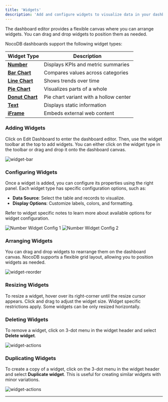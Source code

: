 ```yaml
---
title: 'Widgets'
description: 'Add and configure widgets to visualize data in your dashboard'
---
```


The dashboard editor provides a flexible canvas where you can arrange widgets. You can drag and drop widgets to position them as needed.

NocoDB dashboards support the following widget types:

| Widget Type                                                          | Description                            |
|----------------------------------------------------------------------|----------------------------------------|
| **[Number](/docs/product-docs/dashboards/widgets/number)**           | Displays KPIs and metric summaries     |
| **[Bar Chart](/docs/product-docs/dashboards/widgets/bar-chart)**     | Compares values across categories      |
| **[Line Chart](/docs/product-docs/dashboards/widgets/line-chart)**   | Shows trends over time                 |
| **[Pie Chart](/docs/product-docs/dashboards/widgets/pie-chart)**     | Visualizes parts of a whole            |
| **[Donut Chart](/docs/product-docs/dashboards/widgets/donut-chart)** | Pie chart variant with a hollow center |
| **[Text](/docs/product-docs/dashboards/widgets/text)**               | Displays static information            |
| **[iFrame](/docs/product-docs/dashboards/widgets/iframe)**           | Embeds external web content            |


### Adding Widgets
Click on Edit Dashboard to enter the dashboard editor. Then, use the widget toolbar at the top to add widgets. You can either click on the widget type in the toolbar or drag and drop it onto the dashboard canvas.

![widget-bar](/img/v2/dashboards/widget-bar.png)

### Configuring Widgets
Once a widget is added, you can configure its properties using the right panel. Each widget type has specific configuration options, such as:
- **Data Source**: Select the table and records to visualize.
- **Display Options**: Customize labels, colors, and formatting.

Refer to widget specific notes to learn more about available options for widget configuration.

<div style={{ display: "flex", gap: "1rem", justifyContent: "center", flexWrap: "wrap" }}>
    <img src="/img/v2/dashboards/widget-number-edit-1.png" alt="Number Widget Config 1" style={{ width: "30%", minWidth: "240px", borderRadius: "8px", border: "1px solid #ddd" }} />
    <img src="/img/v2/dashboards/widget-number-edit-2.png" alt="Number Widget Config 2" style={{ width: "30%", minWidth: "240px", borderRadius: "8px", border: "1px solid #ddd" }} />
</div>


### Arranging Widgets
You can drag and drop widgets to rearrange them on the dashboard canvas. NocoDB supports a flexible grid layout, allowing you to position widgets as needed.

![widget-reorder](/img/v2/dashboards/widget-reorder.png)

### Resizing Widgets
To resize a widget, hover over its right-corner until the resize cursor appears. Click and drag to adjust the widget size. Widget specific restrictions apply. Some widgets can be only resized horizontally.

### Deleting Widgets
To remove a widget, click on 3-dot menu in the widget header and select **Delete widget**.

![widget-actions](/img/v2/dashboards/widget-actions.png)

### Duplicating Widgets
To create a copy of a widget, click on the 3-dot menu in the widget header and select **Duplicate widget**. This is useful for creating similar widgets with minor variations.

![widget-actions](/img/v2/dashboards/widget-actions.png)

---